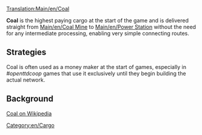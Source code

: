 [[Translation:Main/en/Coal]]
{{en/Cargo|
name=Coal|
image=Coal.png|
produced=[[Main/en/Coal Mine]]|
accepted=[[Main/en/Power Station]]
}}

'''Coal''' is the highest paying cargo at the start of the game and is delivered straight from [[Main/en/Coal Mine]] to [[Main/en/Power Station]] without the need for any intermediate processing, enabling very simple connecting routes.



==Strategies==
Coal is often used as a money maker at the start of games, especially in ''#openttdcoop'' games that use it exclusively until they begin building the actual network.

==Background==
[http://www.wikipedia.org/wiki/Coal Coal on Wikipedia]

[[Category:en/Cargo]]